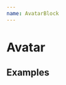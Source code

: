 ```yaml
---
name: AvatarBlock
---
```



# Avatar

<Preview>
  <AvatarBlock
    name="Guille Mesyngier"
    label="pro"
    src="https://cdn.dribbble.com/users/441550/avatars/small/ff7601302c6a004465e0f936110a35de.jpg"
  />
</Preview>

<Props of={AvatarBlock} />

## Examples

<Playground>
  <Stack>
    <AvatarBlock
      name="Guille Mesyngier"
      url="https://dribbble.com/gmesyngier"
      label="pro"
      src="https://cdn.dribbble.com/users/441550/avatars/small/ff7601302c6a004465e0f936110a35de.jpg"
    />
    <AvatarBlock
      name="Auth0"
      url="https://dribbble.com/siddharthkp"
      label="team"
      src="https://cdn.dribbble.com/users/29868/avatars/small/27e3cc1ca8cd157cc592dee8cddd00b6.jpg?1547115393"
    />
  </Stack>
</Playground>
